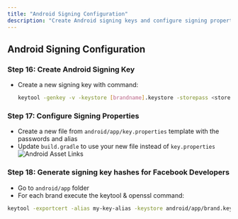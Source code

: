 ```yaml
---
title: "Android Signing Configuration"
description: "Create Android signing keys and configure signing properties"
---
```


## Android Signing Configuration

### Step 16: Create Android Signing Key

- Create a new signing key with command:
  ```bash
  keytool -genkey -v -keystore [brandname].keystore -storepass <storePassword> -alias <alias> -keypass <keyPassword> -keyalg RSA -keysize 2048 -validity 10000
  ```

### Step 17: Configure Signing Properties

- Create a new file from `android/app/key.properties` template with the passwords and alias
- Update `build.gradle` to use your new file instead of `key.properties`
  ![Android Asset Links](/images/build-gradle-key-props.png)

### Step 18: Generate signing key hashes for Facebook Developers

- Go to `android/app` folder
- For each brand execute the keytool & openssl command:

```bash
keytool -exportcert -alias my-key-alias -keystore android/app/brand.keystore -storepass STORE_PASSWORD | openssl sha1 -binary | openssl base64
```
